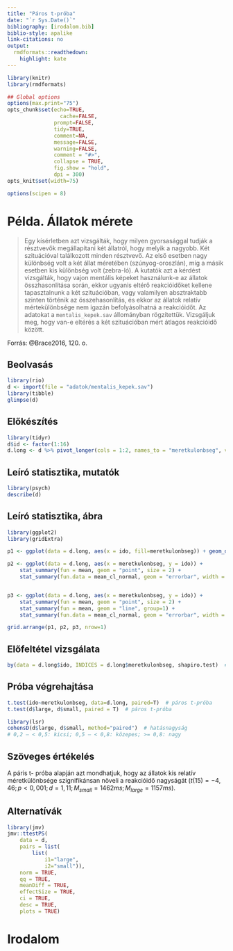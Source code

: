 ```yaml
---
title: "Páros t-próba"
date: "`r Sys.Date()`"
bibliography: [irodalom.bib]
biblio-style: apalike
link-citations: no
output:
  rmdformats::readthedown:
    highlight: kate
---
```



```r
library(knitr)
library(rmdformats)

## Global options
options(max.print="75")
opts_chunk$set(echo=TRUE,
	             cache=FALSE,
               prompt=FALSE,
               tidy=TRUE,
               comment=NA,
               message=FALSE,
               warning=FALSE,
               comment = "#>",
               collapse = TRUE,
               fig.show = "hold",
               dpi = 300)               
opts_knit$set(width=75)

options(scipen = 8)
```



# Példa. Állatok mérete

> Egy kísérletben azt vizsgálták, hogy milyen gyorsasággal tudják a résztvevők megállapítani két állatról, hogy melyik a nagyobb. Két szituációval találkozott minden résztvevő. Az első esetben nagy különbség volt a két állat méretében (szúnyog-oroszlán), míg a másik esetben kis különbség volt (zebra-ló). A kutatók azt a kérdést vizsgálták, hogy vajon mentális képeket használunk-e az állatok összhasonlítása során, ekkor ugyanis eltérő reakcióidőket kellene tapasztalnunk a két szituációban, vagy valamilyen absztraktabb szinten történik az összehasonlítás, és ekkor az állatok relatív mértekülönbsége nem igazán befolyásolhatná a reakcióidőt. Az adatokat a `mentalis_kepek.sav` állományban rögzítettük. Vizsgáljuk meg, hogy van-e eltérés a két szituációban mért átlagos reakcióidő között.

Forrás: @Brace2016, 120. o.

## Beolvasás

```r
library(rio)
d <- import(file = "adatok/mentalis_kepek.sav")
library(tibble)
glimpse(d)
```

## Előkészítés

```r
library(tidyr)
d$id <- factor(1:16)
d.long <- d %>% pivot_longer(cols = 1:2, names_to = "meretkulonbseg", values_to = "ido")
```


## Leíró statisztika, mutatók

```r
library(psych)
describe(d)
```

## Leíró statisztika, ábra

```r
library(ggplot2)
library(gridExtra)

p1 <- ggplot(data = d.long, aes(x = ido, fill=meretkulonbseg)) + geom_density(alpha=0.5) + theme_bw() + theme(legend.position = "top")

p2 <- ggplot(data = d.long, aes(x = meretkulonbseg, y = ido)) + 
    stat_summary(fun = mean, geom = "point", size = 2) +
    stat_summary(fun.data = mean_cl_normal, geom = "errorbar", width = 0.1) + theme_bw()


p3 <- ggplot(data = d.long, aes(x = meretkulonbseg, y = ido)) + 
    stat_summary(fun = mean, geom = "point", size = 2) +
    stat_summary(fun = mean, geom = "line", group=1) + 
    stat_summary(fun.data = mean_cl_normal, geom = "errorbar", width = 0.1) + theme_bw()

grid.arrange(p1, p2, p3, nrow=1)
```


## Előfeltétel vizsgálata

```r
by(data = d.long$ido, INDICES = d.long$meretkulonbseg, shapiro.test)  # normalitásvizsgálat
```



## Próba végrehajtása

```r
t.test(ido~meretkulonbseg, data=d.long, paired=T)  # páros t-próba
t.test(d$large, d$small, paired = T)  # páros t-próba

library(lsr)
cohensD(d$large, d$small, method="paired")  # hatásnagyság
# 0,2 – < 0,5: kicsi; 0,5 – < 0,8: közepes; >= 0,8: nagy
```
 

## Szöveges értékelés

A páris t- próba alapján azt mondhatjuk, hogy az állatok kis relatív méretkülönbsége szignifikánsan növeli a reakcióidő nagyságát ($t(15)=-4,46; p<0,001; d=1,11; M_{small}=1462 ms; M_{large}=1157 ms$).

 
## Alternatívák

```r
library(jmv)
jmv::ttestPS(
    data = d,
    pairs = list(
        list(
            i1="large",
            i2="small")),
    norm = TRUE,
    qq = TRUE,
    meanDiff = TRUE,
    effectSize = TRUE,
    ci = TRUE,
    desc = TRUE,
    plots = TRUE)
```


# Irodalom

